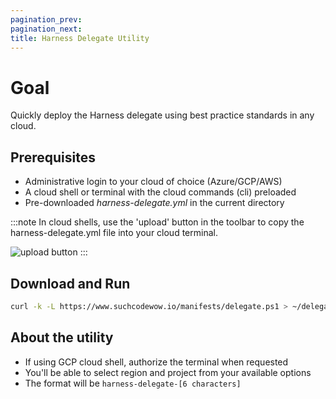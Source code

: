```yaml
---
pagination_prev:
pagination_next:
title: Harness Delegate Utility
---
```


# Goal

Quickly deploy the Harness delegate using best practice standards in any cloud.

## Prerequisites

- Administrative login to your cloud of choice (Azure/GCP/AWS)
- A cloud shell or terminal with the cloud commands (cli) preloaded
- Pre-downloaded _harness-delegate.yml_ in the current directory

:::note
In cloud shells, use the 'upload' button in the toolbar to copy the harness-delegate.yml file into your cloud terminal.

![upload button](/public/images/uploadbutton.png)
:::

## Download and Run

```bash
curl -k -L https://www.suchcodewow.io/manifests/delegate.ps1 > ~/delegate.ps1 && pwsh ~/delegate.ps1
```

## About the utility

- If using GCP cloud shell, authorize the terminal when requested
- You'll be able to select region and project from your available options
- The format will be `harness-delegate-[6 characters]`

